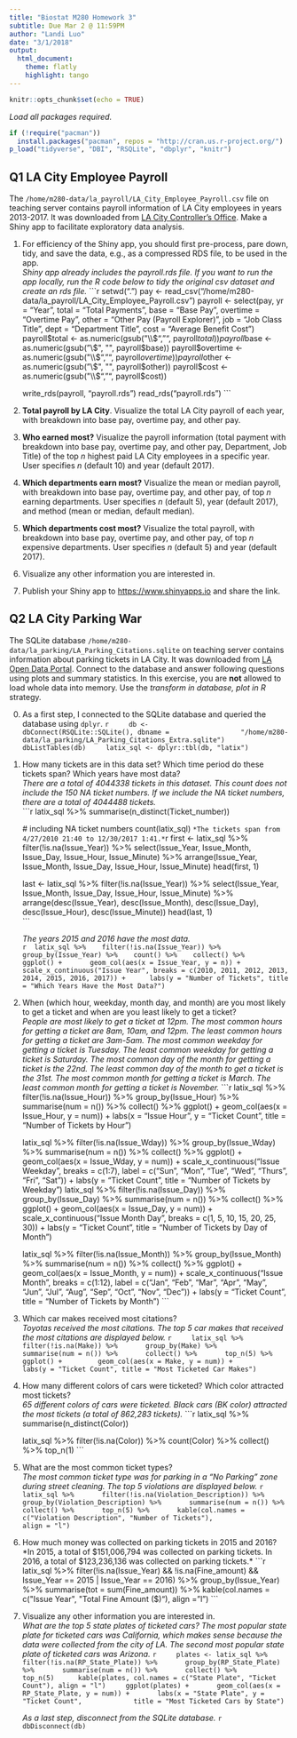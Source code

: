 ```yaml
---
title: "Biostat M280 Homework 3"
subtitle: Due Mar 2 @ 11:59PM
author: "Landi Luo"
date: "3/1/2018"
output: 
  html_document:
    theme: flatly
    highlight: tango
---
```


```r
knitr::opts_chunk$set(echo = TRUE)
```

*Load all packages required.*
```r
if (!require("pacman"))  
  install.packages("pacman", repos = "http://cran.us.r-project.org/")
p_load("tidyverse", "DBI", "RSQLite", "dbplyr", "knitr")
```
## Q1 LA City Employee Payroll

The `/home/m280-data/la_payroll/LA_City_Employee_Payroll.csv` file on teaching server contains payroll information of LA City employees in years 2013-2017. It was downloaded from [LA City Controller's Office](https://controllerdata.lacity.org/Payroll/City-Employee-Payroll/pazn-qyym). Make a Shiny app to facilitate exploratory data analysis.  

1. For efficiency of the Shiny app, you should first pre-process, pare down, tidy, and save the data, e.g., as a compressed RDS file, to be used in the app.  
  *Shiny app already includes the payroll.rds file. If you want to run the app locally, run the R code below to tidy the original csv dataset and create an rds file.*
    ```r
    setwd(".")
    pay <- read_csv("/home/m280-data/la_payroll/LA_City_Employee_Payroll.csv")
    payroll <- select(pay, yr = "Year", 
                      total = "Total Payments", 
                      base = "Base Pay", 
                      overtime = "Overtime Pay", 
                      other = "Other Pay (Payroll Explorer)",
                      job = "Job Class Title", 
                      dept = "Department Title", 
                      cost = "Average Benefit Cost")
    payroll$total <- as.numeric(gsub("\\$", "", payroll$total))
    payroll$base <- as.numeric(gsub("\\$", "", payroll$base))
    payroll$overtime <- as.numeric(gsub("\\$", "", payroll$overtime))
    payroll$other <- as.numeric(gsub("\\$", "", payroll$other))
    payroll$cost <- as.numeric(gsub("\\$", "", payroll$cost))

    write_rds(payroll, "payroll.rds")
    read_rds("payroll.rds")
    ```

2. **Total payroll by LA City**. Visualize the total LA City payroll of each year, with breakdown into base pay, overtime pay, and other pay.

3. **Who earned most?** Visualize the payroll information (total payment with breakdown into base pay, overtime pay, and other pay, Department, Job Title) of the top $n$ highest paid LA City employees in a specific year. User specifies $n$ (default 10) and year (default 2017).

4. **Which departments earn most?** Visualize the mean or median payroll, with breakdown into base pay, overtime pay, and other pay, of top $n$ earning departments. User specifies $n$ (default 5), year (default 2017), and method (mean or median, default median).

5. **Which departments cost most?** Visualize the total payroll, with breakdown into base pay, overtime pay, and other pay, of top $n$ expensive departments. User specifies $n$ (default 5) and year (default 2017).

6. Visualize any other information you are interested in.

7. Publish your Shiny app to <https://www.shinyapps.io> and share the link.

## Q2 LA City Parking War

The SQLite database `/home/m280-data/la_parking/LA_Parking_Citations.sqlite` on teaching server contains information about parking tickets in LA City. It was downloaded from [LA Open Data Portal](https://data.lacity.org/A-Well-Run-City/Parking-Citations/wjz9-h9np). Connect to the database and answer following questions using plots and summary statistics. In this exercise, you are **not** allowed to load whole data into memory. Use the _transform in database, plot in R_ strategy.  

0. As a first step, I connected to the SQLite database and queried the database using `dplyr`.
    ```r
    db <- 
      dbConnect(RSQLite::SQLite(), dbname = 
                "/home/m280-data/la_parking/LA_Parking_Citations_Extra.sqlite")
    dbListTables(db)
    latix_sql <- dplyr::tbl(db, "latix")
    ```

1. How many tickets are in this data set? Which time period do these tickets span? Which years have most data?  
    *There are a total of 4044338 tickets in this dataset. This count does not include the 150 NA ticket numbers. If we include the NA ticket numbers, there are a total of 4044488	tickets.*  
    ```r
    latix_sql %>%
      summarise(n_distinct(Ticket_number))
    
    # including NA ticket numbers
    count(latix_sql)
    ```
  *The tickets span from 4/27/2010 21:40 to 12/30/2017 1:41.*    
    ```r
    first <- latix_sql %>%
      filter(!is.na(Issue_Year)) %>%
      select(Issue_Year, Issue_Month, Issue_Day, Issue_Hour, Issue_Minute) %>%
      arrange(Issue_Year, Issue_Month, Issue_Day, Issue_Hour, Issue_Minute)
    head(first, 1) 
      
    last <- latix_sql %>%
      filter(!is.na(Issue_Year)) %>%
      select(Issue_Year, Issue_Month, Issue_Day, Issue_Hour, Issue_Minute) %>%
      arrange(desc(Issue_Year), desc(Issue_Month), desc(Issue_Day), 
              desc(Issue_Hour), desc(Issue_Minute))
    head(last, 1)   
    ```

    *The years 2015 and 2016 have the most data.*  
    ```r
    latix_sql %>%
      filter(!is.na(Issue_Year)) %>%
      group_by(Issue_Year) %>%
      count() %>%
      collect() %>%
      ggplot() + 
        geom_col(aes(x = Issue_Year, y = n)) +
        scale_x_continuous("Issue Year", breaks = c(2010, 2011, 2012, 2013, 
                                                    2014, 2015, 2016, 2017)) +
        labs(y = "Number of Tickets", title = "Which Years Have the Most Data?")
    ```


2. When (which hour, weekday, month day, and month) are you most likely to get a ticket and when are you least likely to get a ticket?  
  *People are most likely to get a ticket at 12pm. The most common hours for getting a ticket are 8am, 10am, and 12pm. The least common hours for getting a ticket are 3am-5am. The most common weekday for getting a ticket is Tuesday. The least common weekday for getting a ticket is Saturday. The most common day of the month for getting a ticket is the 22nd. The least common day of the month to get a ticket is the 31st. The most common month for getting a ticket is March. The least common month for getting a ticket is November.*
    ```r
    latix_sql %>%
      filter(!is.na(Issue_Hour)) %>%
      group_by(Issue_Hour) %>%
      summarise(num = n()) %>%
      collect() %>%
      ggplot() +
        geom_col(aes(x = Issue_Hour, y = num)) +
        labs(x = "Issue Hour", y = "Ticket Count", 
             title = "Number of Tickets by Hour")

    latix_sql %>%
      filter(!is.na(Issue_Wday)) %>%
      group_by(Issue_Wday) %>%
      summarise(num = n()) %>%
      collect() %>%
      ggplot() +
        geom_col(aes(x = Issue_Wday, y = num)) +
        scale_x_continuous("Issue Weekday", 
                           breaks = c(1:7),
                           label = c("Sun", "Mon", "Tue", "Wed", "Thurs", "Fri", 
                                     "Sat")) +
        labs(y = "Ticket Count", title = "Number of Tickets by Weekday")
    latix_sql %>%
      filter(!is.na(Issue_Day)) %>%
      group_by(Issue_Day) %>%
      summarise(num = n()) %>%
      collect() %>%
      ggplot() +
        geom_col(aes(x = Issue_Day, y = num)) +
        scale_x_continuous("Issue Month Day", 
                           breaks = c(1, 5, 10, 15, 20, 25, 30)) +
        labs(y = "Ticket Count", title = "Number of Tickets by Day of Month")
    
    latix_sql %>%
      filter(!is.na(Issue_Month)) %>%
      group_by(Issue_Month) %>%
      summarise(num = n()) %>%
      collect() %>%
      ggplot() +
        geom_col(aes(x = Issue_Month, y = num)) + 
        scale_x_continuous("Issue Month", 
                           breaks = c(1:12),
                           label = c("Jan", "Feb", "Mar", "Apr", "May", "Jun", 
                                     "Jul", "Aug", "Sep", "Oct", "Nov", 
                                     "Dec")) +
        labs(y = "Ticket Count", title = "Number of Tickets by Month")
    ```

3. Which car makes received most citations?  
    *Toyotas received the most citations. The top 5 car makes that received the most citations are displayed below.*
    ```r
    latix_sql %>%
      filter(!is.na(Make)) %>%
      group_by(Make) %>%
      summarise(num = n()) %>%
      collect() %>%
      top_n(5) %>%
      ggplot() +
        geom_col(aes(x = Make, y = num)) +
        labs(y = "Ticket Count", title = "Most Ticketed Car Makes")
    ```

4. How many different colors of cars were ticketed? Which color attracted most tickets?  
    *65 different colors of cars were ticketed. Black cars (BK color) attracted the most tickets (a total of 862,283 tickets).*
    ```r
    latix_sql %>%
      summarise(n_distinct(Color))
    
    latix_sql %>%
      filter(!is.na(Color)) %>%
      count(Color) %>%
      collect() %>%
      top_n(1)
    ```


5. What are the most common ticket types?  
    *The most common ticket type was for parking in a "No Parking" zone during street cleaning. The top 5 violations are displayed below. *
    ```r
    latix_sql %>%
      filter(!is.na(Violation_Description)) %>%
      group_by(Violation_Description) %>%
      summarise(num = n()) %>%
      collect() %>%
      top_n(5) %>%
      kable(col.names = c("Violation Description", "Number of Tickets"),
                          align = "l")
    ```

6. How much money was collected on parking tickets in 2015 and 2016?  
    *In 2015, a total of $151,006,794 was collected on parking tickets. In 2016, a total of $123,236,136 was collected on parking tickets.*
    ```r
    latix_sql %>%
      filter(!is.na(Issue_Year) && !is.na(Fine_amount) 
             && Issue_Year == 2015 | Issue_Year == 2016) %>%
      group_by(Issue_Year) %>%
      summarise(tot = sum(Fine_amount)) %>%
      kable(col.names = c("Issue Year", "Total Fine Amount ($)"), align = "l")
    ```


7. Visualize any other information you are interested in.  
    *What are the top 5 state plates of ticketed cars? The most popular state plate for ticketed cars was California, which makes sense because the data were collected from the city of LA. The second most popular state plate of ticketed cars was Arizona.*
    ```r
    plates <- latix_sql %>%
      filter(!is.na(RP_State_Plate)) %>%
      group_by(RP_State_Plate) %>%
      summarise(num = n()) %>%
      collect() %>%
      top_n(5) 
    kable(plates, col.names = c("State Plate", "Ticket Count"), align = "l")
    ggplot(plates) +
      geom_col(aes(x = RP_State_Plate, y = num)) +
      labs(x = "State Plate", y = "Ticket Count", 
           title = "Most Ticketed Cars by State")
    ```
    
    *As a last step, disconnect from the SQLite database.*
    ```r
    dbDisconnect(db)
    ```


